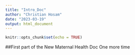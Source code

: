 ```yaml
---
title: "Intro_Doc"
author: "Christian Hosam"
date: "2023-03-19"
output: html_document
---
```


```r
knitr::opts_chunk$set(echo = TRUE)
```

##First part of the New Maternal Health Doc
One more time 
